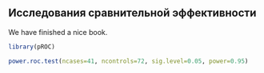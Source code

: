 ## Исследования сравнительной эффективности

We have finished a nice book.

```r
library(pROC)

power.roc.test(ncases=41, ncontrols=72, sig.level=0.05, power=0.95)
```